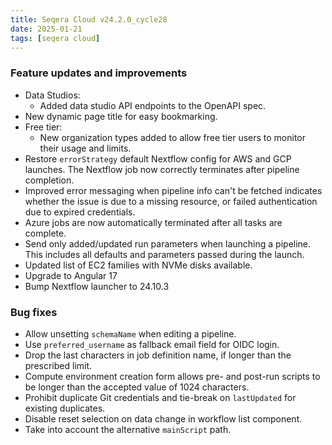 ```yaml
---
title: Seqera Cloud v24.2.0_cycle28
date: 2025-01-21
tags: [seqera cloud]
---
```


### Feature updates and improvements

- Data Studios:
    - Added data studio API endpoints to the OpenAPI spec.
- New dynamic page title for easy bookmarking.
- Free tier:
    - New organization types added to allow free tier users to monitor their usage and limits.
- Restore `errorStrategy` default Nextflow config for AWS and GCP launches. The Nextflow job now correctly terminates after pipeline completion.
- Improved error messaging when pipeline info can't be fetched indicates whether the issue is due to a missing resource, or failed authentication due to expired credentials.
- Azure jobs are now automatically terminated after all tasks are complete.
- Send only added/updated run parameters when launching a pipeline. This includes all defaults and parameters passed during the launch.
- Updated list of EC2 families with NVMe disks available.
- Upgrade to Angular 17
- Bump Nextflow launcher to 24.10.3

### Bug fixes 

- Allow unsetting `schemaName` when editing a pipeline.
- Use `preferred_username` as fallback email field for OIDC login.
- Drop the last characters in job definition name, if longer than the prescribed limit.
- Compute environment creation form allows pre- and post-run scripts to be longer than the accepted value of 1024 characters.
- Prohibit duplicate Git credentials and tie-break on `lastUpdated` for existing duplicates.
- Disable reset selection on data change in workflow list component.
- Take into account the alternative `mainScript` path.
